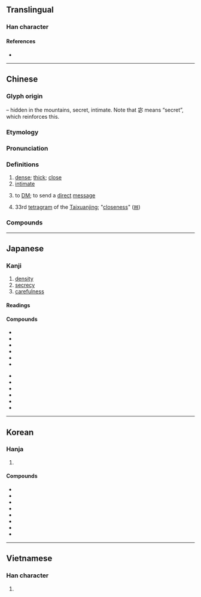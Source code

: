 {{also|宻}}
{{character info}}
==Translingual==

===Han character===
{{Han char|rn=40|rad=宀|as=08|sn=11|four=30773|canj=JPHU|ids=⿱宓山}}

====References====
* {{Han ref|kx=0288.110|dkj=07205|dj=0570.020|hdz=20940.060|uh=5BC6|ud=23494|bh=B14B|bd=45387}}

----

==Chinese==
{{zh-forms|alt=宻}}

===Glyph origin===
{{Han etym}}
{{Han compound|宓|山|t2=mountain||ls=psc|c1=p|c2=s}} – hidden in the mountains, secret, intimate. Note that 宓 means “secret”, which reinforces this.

===Etymology===
{{rfe|zh|←→[[秘]]?}}

===Pronunciation===
{{zh-pron
|m=mì
|ma=y
|m-s=
|c=mat6
|c-t=
|g=
|h=pfs=me̍t
|j=
|mb=mĭ
|md=mĭk
|mn=bi̍t/ba̍t/bā
|mn_note=bi̍t - literary; ba̍t/bā - vernacular
|mn-t=mig8/bhag8
|mn-t_note=mig8 - literary; bhag8 - vernacular
|w=5miq
|x=
|mc=y
|oc=y
|cat=a,v
}}

===Definitions===
{{zh-hanzi}}

# [[dense]]; [[thick]]; [[close]]
# [[intimate]]
# {{lb|zh|Internet slang}} to [[DM]]; to send a [[direct]] [[message]]
# 33rd [[tetragram]] of the [[Taixuanjing]]; "[[closeness]]" ([[𝌦]])

===Compounds===
{{zh-der|密報|密閉|密布|密電|密度|密封|密告|密會|密集|密件|密接|密克羅尼西亞|密林|密令|密鑼緊鼓|密碼|密密層層|密密叢叢|密密麻麻|密密匝匝|密謀|密切|密商|密實|密使|密室|密談|密探|密信|密訊|密約|密雲不雨|密匝匝|密召|密植|密旨|密書|密親|密章|人口密度|不密|密網|哈密瓜|密不通風|密爾|交通密度|保密|周密|密密切切|密宗|密緻|密勿|密切追隨|慎密|宥密|密送|密點地圖|密集部署|密昵|事以密成|密屋|守密|幽期密約|三密|密歇斯|告密人|低聲密語|密雲|密合|密查|峻密|居住密度|失密|嚴密|密昔斯|密看|密昔司|密幄|密雨|密醫|密跡金剛|密語|密西根湖|密西根州|密蘇里河|密蘇里州|密續|密涅瓦|密捉|密意|密度指數|密封遺囑|密寫|密奏|密地|密友|密函|密保|密侖|密不透風|密詔|仔密|密訪|密邇|保密軍官|密航|密密|密諭|城府深密|密勿從事|人煙稠密|密支那|密不可分|密議|叢密|勞力密集|告密|保密防諜|洩密|烏雲密布|機密大事|祕密|祕密外交|款密|祕密交易|機謀不密|機事不密|碎密|明密|稠密|祕密警察|祕密證人|祕密結社|祕密社會|百密一疏|文深網密|戰雲密布|機密|珍藏密斂|樞密|祕密選舉|濃雲密布|樞密院|戰雲濃密|濃密|機密文件|柔情密意|樞密使|親密|纖密|絕密|謹密|綿密|精密|縝密|靡密|衷腸密語|精密度|精密陶瓷|背密|遏密|緻密|詞嚴義密|隱密|細密|綿密小巧|致密|親密無間|緊鑼密鼓|退藏於密|阿薩密省|閨中密友|詳密|那密比亞|邁阿密|達拉密|軍事機密|過從甚密|繁密|邃密|細密畫|緊密|茂密|細針密縷|密斯|密斯得|密司脫|密斯忒|密斯特|阿提密斯|哈密}}

{{zh-cat|Elementary}}

----

==Japanese==

===Kanji===
{{ja-kanji|grade=6|rs=宀08}}

# [[density]]
# [[secrecy]]
# [[carefulness]]

====Readings====
{{ja-readings
|goon=みつ, みち
|kanon=びつ
|kun=しげし, ひそ-か, ひそ-かに, みそ-か
}}

====Compounds====
{{der-top|Compounds}}
* {{ja-r|密教|みっきょう|[[esoteric]] [[Buddhism]]}}
* {{ja-r|密航|みっこう|[[smuggling]]}}
* {{ja-r|密告|みっこく|[[tipoff]]}}
* {{ja-r|密室|みっしつ|[[hidden]] [[room]]}}
* {{ja-r|密接|みっせつ|[[close]] [[relationship]]}}
* {{ja-r|密談|みつだん|[[secret]] [[conversation]]}}
{{der-mid}}
* {{ja-r|密着|みっちゃく|being [[adhered]] to}}
* {{ja-r|密入国|みつにゅうこく|[[illegal immigration]]}}
* {{ja-r|密封|みっぷう|[[sealing]]}}
* {{ja-r|密輸|みつゆ|[[smuggling]]}}
* {{ja-r|密猟|みつりょう|[[poaching]]}}
* {{ja-r|秘密|ひみつ|[[secret]]}}
{{der-bottom}}

----

==Korean==

===Hanja===
{{ko-hanja|빽빽하다|빽빽할|밀}}

# {{hanja form of|밀|[[dense]]}}

====Compounds====
* {{ko-l|밀수|[[smuggling]]|密輸}}
* {{ko-l|밀도|[[density]]|密度}}
* {{ko-l|밀봉|[[sealing]]|密封}}
* {{ko-l|밀접|being closely [[connected]]; being [[related]]|密接}}
* {{ko-l|과밀|{{q|demography}} [[overcrowding]], [[crowded]] |過密}}
* {{ko-l|비밀|[[secret]]|秘密}}
* {{ko-l|긴밀|[[closeness]], [[tightness]]|緊密}}
* {{ko-l|치밀|[[precision]], [[minuteness]], [[accuracy]]|緻密}}

----

==Vietnamese==

===Han character===
{{vi-hantu|[[mật]], [[mất]]|rs=宀08}}

# {{rfdef|vi|sort=宀08}}